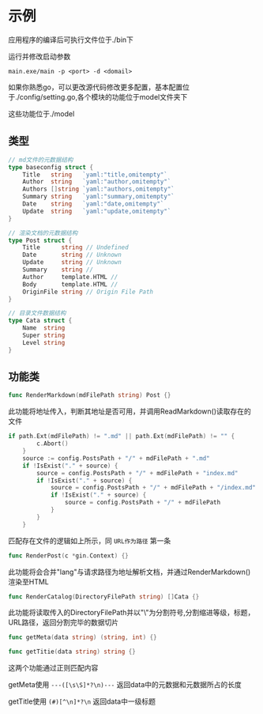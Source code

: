 # 示例

应用程序的编译后可执行文件位于./bin下

运行并修改启动参数
```shell
main.exe/main -p <port> -d <domail>
```

如果你熟悉go，可以更改源代码修改更多配置，基本配置位于./config/setting.go,各个模块的功能位于model文件夹下

这些功能位于./model

## 类型

```go
// md文件的元数据结构
type baseconfig struct {
	Title   string   `yaml:"title,omitempty"`
	Author  string   `yaml:"author,omitempty"`
	Authors []string `yaml:"authors,omitempty"`
	Summary string   `yaml:"summary,omitempty"`
	Date    string   `yaml:"date,omitempty"`
	Update  string   `yaml:"update,omitempty"`
}

// 渲染文档的元数据结构
type Post struct {
	Title      string // Undefined
	Date       string // Unknown
	Update     string // Unknown
	Summary    string //
	Author     template.HTML //
	Body       template.HTML // 
	OriginFile string // Origin File Path
}

// 目录文件数据结构
type Cata struct {
	Name  string
	Super string
	Level string
}
```

## 功能类

```go
func RenderMarkdown(mdFilePath string) Post {}
```

此功能将地址传入，判断其地址是否可用，并调用ReadMarkdown()读取存在的文件

```go
if path.Ext(mdFilePath) != ".md" || path.Ext(mdFilePath) != "" {
		c.Abort()
	}
	source := config.PostsPath + "/" + mdFilePath + ".md"
	if !IsExist("." + source) {
		source = config.PostsPath + "/" + mdFilePath + "index.md"
		if !IsExist("." + source) {
			source = config.PostsPath + "/" + mdFilePath + "/index.md"
			if !IsExist("." + source) {
				source = config.PostsPath + "/" + mdFilePath
			}
		}
	}
```
匹配存在文件的逻辑如上所示，同 `URL作为路径` 第一条

```go
func RenderPost(c *gin.Context) {}
```

此功能将会合并"lang"与请求路径为地址解析文档，并通过RenderMarkdown()渲染至HTML

```go
func RenderCatalog(DirectoryFilePath string) []Cata {}
```

此功能将读取传入的DirectoryFilePath并以"\\"为分割符号,分割缩进等级，标题，URL路径，返回分割完毕的数据切片

```go
func getMeta(data string) (string, int) {}

func getTitie(data string) string {}
```
这两个功能通过正则匹配内容

getMeta使用 `---([\s\S]*?\n)---` 返回data中的元数据和元数据所占的长度

getTitle使用 `(#)[^\n]*?\n` 返回data中一级标题
